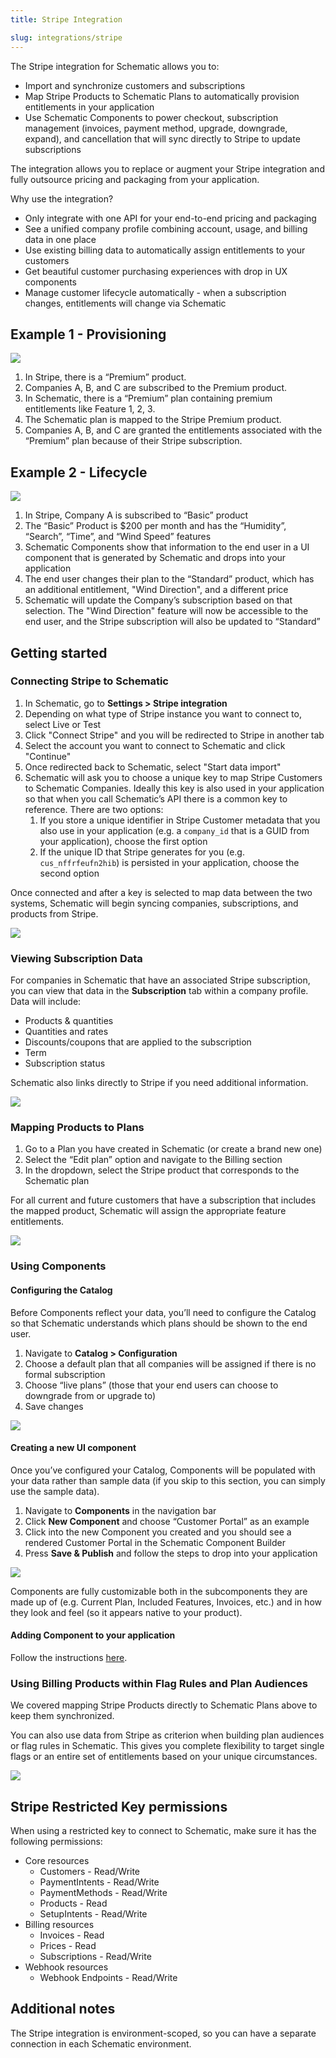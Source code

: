 ```yaml
---
title: Stripe Integration

slug: integrations/stripe
---
```


The Stripe integration for Schematic allows you to:

- Import and synchronize customers and subscriptions
- Map Stripe Products to Schematic Plans to automatically provision entitlements in your application
- Use Schematic Components to power checkout, subscription management (invoices, payment method, upgrade, downgrade, expand), and cancellation that will sync directly to Stripe to update subscriptions

The integration allows you to replace or augment your Stripe integration and fully outsource pricing and packaging from your application.

Why use the integration?

- Only integrate with one API for your end-to-end pricing and packaging
- See a unified company profile combining account, usage, and billing data in one place
- Use existing billing data to automatically assign entitlements to your customers
- Get beautiful customer purchasing experiences with drop in UX components
- Manage customer lifecycle automatically - when a subscription changes, entitlements will change via Schematic

## **Example 1 - Provisioning**

<img
src="../../assets/images/stripe/stripe-provisioning.png"
/>

1. In Stripe, there is a “Premium” product.
2. Companies A, B, and C are subscribed to the Premium product.
3. In Schematic, there is a “Premium” plan containing premium entitlements like Feature 1, 2, 3.
4. The Schematic plan is mapped to the Stripe Premium product.
5. Companies A, B, and C are granted the entitlements associated with the “Premium” plan because of their Stripe subscription.

## Example 2 - Lifecycle

<img
src="../../assets/images/stripe/stripe-lifecycle.png"
/>

1. In Stripe, Company A is subscribed to “Basic” product
2. The “Basic” Product is $200 per month and has the “Humidity”, “Search”, “Time”, and “Wind Speed” features
3. Schematic Components show that information to the end user in a UI component that is generated by Schematic and drops into your application
4. The end user changes their plan to the “Standard” product, which has an additional entitlement, "Wind Direction", and a different price
5. Schematic will update the Company’s subscription based on that selection. The "Wind Direction" feature will now be accessible to the end user, and the Stripe subscription will also be updated to “Standard”

## **Getting started**

### **Connecting Stripe to Schematic**

1. In Schematic, go to **Settings > Stripe integration**
2. Depending on what type of Stripe instance you want to connect to, select Live or Test
3. Click "Connect Stripe" and you will be redirected to Stripe in another tab
4. Select the account you want to connect to Schematic and click "Continue"
5. Once redirected back to Schematic, select "Start data import"
6. Schematic will ask you to choose a unique key to map Stripe Customers to Schematic Companies. Ideally this key is also used in your application so that when you call Schematic’s API there is a common key to reference. There are two options:
    1. If you store a unique identifier in Stripe Customer metadata that you also use in your application (e.g. a `company_id` that is a GUID from your application), choose the first option
    2. If the unique ID that Stripe generates for you (e.g. `cus_nffrfeufn2hib`) is persisted in your application, choose the second option

Once connected and after a key is selected to map data between the two systems, Schematic will begin syncing companies, subscriptions, and products from Stripe.

<img
src="../../assets/images/stripe/stripe-import-view.png"
/>

### **Viewing Subscription Data**

For companies in Schematic that have an associated Stripe subscription, you can view that data in the **Subscription** tab within a company profile. Data will include:

- Products & quantities
- Quantities and rates
- Discounts/coupons that are applied to the subscription
- Term
- Subscription status

Schematic also links directly to Stripe if you need additional information.

<img
src="../../assets/images/stripe/stripe-subscription-view-2.png"
/>

### Mapping Products to Plans

1. Go to a Plan you have created in Schematic (or create a brand new one)
2. Select the “Edit plan” option and navigate to the Billing section
3. In the dropdown, select the Stripe product that corresponds to the Schematic plan

For all current and future customers that have a subscription that includes the mapped product, Schematic will assign the appropriate feature entitlements.

<img
src="../../assets/images/stripe/stripe-mapping.png"
/>

### Using Components

#### **Configuring the Catalog**

Before Components reflect your data, you’ll need to configure the Catalog so that Schematic understands which plans should be shown to the end user.

1. Navigate to **Catalog > Configuration**
2. Choose a default plan that all companies will be assigned if there is no formal subscription
3. Choose “live plans” (those that your end users can choose to downgrade from or upgrade to)
4. Save changes

<img
src="../../assets/images/stripe/stripe-configuration.png"
/>

#### **Creating a new UI component**

Once you’ve configured your Catalog, Components will be populated with your data rather than sample data (if you skip to this section, you can simply use the sample data).

1. Navigate to **Components** in the navigation bar
2. Click **New Component** and choose “Customer Portal” as an example
3. Click into the new Component you created and you should see a rendered Customer Portal in the Schematic Component Builder
4. Press **Save & Publish** and follow the steps to drop into your application

<img
src="../../assets/images/stripe/stripe-builder.png"
/>

Components are fully customizable both in the subcomponents they are made up of (e.g. Current Plan, Included Features, Invoices, etc.) and in how they look and feel (so it appears native to your product).

#### **Adding Component to your application**

Follow the instructions [here](/components/set-up).

### **Using Billing Products within Flag Rules and Plan Audiences**

We covered mapping Stripe Products directly to Schematic Plans above to keep them synchronized.

You can also use data from Stripe as criterion when building plan audiences or flag rules in Schematic. This gives you complete flexibility to target single flags or an entire set of entitlements based on your unique circumstances.

<img
src="../../assets/images/stripe/stripe-rules.png"
/>

## **Stripe Restricted Key permissions**

When using a restricted key to connect to Schematic, make sure it has the following permissions:

* Core resources
  * Customers - Read/Write
  * PaymentIntents - Read/Write
  * PaymentMethods - Read/Write
  * Products - Read
  * SetupIntents - Read/Write
* Billing resources
  * Invoices - Read
  * Prices - Read
  * Subscriptions - Read/Write
* Webhook resources
  * Webhook Endpoints - Read/Write

## **Additional notes**

The Stripe integration is environment-scoped, so you can have a separate connection in each Schematic environment.

